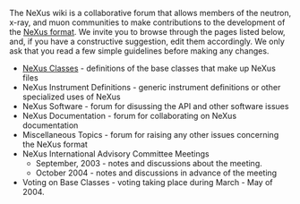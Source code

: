 The NeXus wiki is a collaborative forum that allows members of the neutron, x-ray, and muon communities to make contributions to the development of the [http://www.nexus.anl.gov/ NeXus format]. We invite you to browse through the pages listed below, and, if you have a constructive suggestion, edit them accordingly. We only ask that you read a few simple guidelines before making any changes.

*[[Classes|NeXus Classes]] - definitions of the base classes that make up NeXus files
*NeXus Instrument Definitions - generic instrument definitions or other specialized uses of NeXus
*NeXus Software - forum for disussing the API and other software issues
*NeXus Documentation - forum for collaborating on NeXus documentation
*Miscellaneous Topics - forum for raising any other issues concerning the NeXus format
*NeXus International Advisory Committee Meetings
**September, 2003 - notes and discussions about the meeting.
**October 2004 - notes and discussions in advance of the meeting
*Voting on Base Classes - voting taking place during March - May of 2004.
